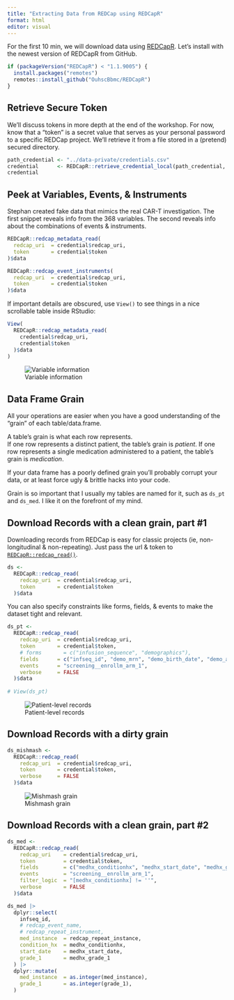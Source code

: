 ```yaml
---
title: "Extracting Data from REDCap using REDCapR"
format: html
editor: visual
---
```


For the first 10 min, we will download data using [REDCapR](https://ouhscbbmc.github.io/REDCapR). Let's install with the newest version of REDCapR from GitHub.

```r
if (packageVersion("REDCapR") < "1.1.9005") {
  install.packages("remotes")
  remotes::install_github("OuhscBbmc/REDCapR")
}
```

Retrieve Secure Token
----------------------------

We'll discuss tokens in more depth at the end of the workshop. 
For now, know that a "token" is a secret value 
that serves as your personal password to a specific REDCap project. 
We'll retrieve it from a file stored in a (pretend) secured directory.

<!-- path_credential <- "redcapcon_2023_redcap_r_workshop/data-private/credentials.csv" -->

```r
path_credential <- "../data-private/credentials.csv"
credential      <- REDCapR::retrieve_credential_local(path_credential, 1L)
credential
```

Peek at Variables, Events, & Instruments
----------------------------

Stephan created fake data that mimics the real CAR-T investigation. 
The first snippet reveals info from the 368 variables. 
The second reveals info about the combinations of events & instruments.

```r
REDCapR::redcap_metadata_read(
  redcap_uri  = credential$redcap_uri,
  token       = credential$token
)$data

REDCapR::redcap_event_instruments(
  redcap_uri  = credential$redcap_uri,
  token       = credential$token
)$data
```

If important details are obscured, use `View()` to see things in a nice scrollable table inside RStudio:

``` r
View(
  REDCapR::redcap_metadata_read( 
    credential$redcap_uri, 
    credential$token 
  )$data
)
```

![Variable information](images/view-dictionary.png)

Data Frame Grain
----------------------------

All your operations are easier when you have a good understanding of the "grain"
of each table/data.frame.

A table's grain is what each row represents.  
If one row represents a distinct patient, 
the table's grain is *patient*.
If one row represents a single medication administered to a patient,
the table's grain is *medication*.

If your data frame has a poorly defined grain
you'll probably corrupt your data,
or at least force ugly & brittle hacks into your code.

Grain is so important that I usually my tables are named for it,
such as `ds_pt` and `ds_med`.
I like it on the forefront of my mind.

Download Records with a clean grain, part #1
----------------------------

Downloading records from REDCap is easy for classic projects
(ie, non-longitudinal & non-repeating). 
Just pass the url & token to [`REDCapR::redcap_read()`](https://ouhscbbmc.github.io/REDCapR/reference/redcap_read.html).

``` r
ds <-
  REDCapR::redcap_read(
    redcap_uri  = credential$redcap_uri,
    token       = credential$token
  )$data
```

You can also specify constraints like forms, fields, & events 
to make the dataset tight and relevant.

```r
ds_pt <-
  REDCapR::redcap_read(
    redcap_uri  = credential$redcap_uri,
    token       = credential$token,
    # forms       = c("infusion_sequence", "demographics"),
    fields      = c("infseq_id", "demo_mrn", "demo_birth_date", "demo_age"),
    events      = "screening__enrollm_arm_1",
    verbose     = FALSE
  )$data
  
# View(ds_pt)
```

![Patient-level records](images/view-pt.png)

Download Records with a dirty grain
----------------------------

```r
ds_mishmash <-
  REDCapR::redcap_read(
    redcap_uri  = credential$redcap_uri,
    token       = credential$token,
    verbose     = FALSE
  )$data
```

![Mishmash grain](images/view-mishmash.png)

Download Records with a clean grain, part #2
----------------------------

```r
ds_med <-
  REDCapR::redcap_read(
    redcap_uri    = credential$redcap_uri,
    token         = credential$token,
    fields        = c("medhx_conditionhx", "medhx_start_date", "medhx_grade_1"),
    events        = "screening__enrollm_arm_1",
    filter_logic  = "[medhx_conditionhx] != ''",
    verbose       = FALSE
  )$data

ds_med |>
  dplyr::select(
    infseq_id,
    # redcap_event_name,
    # redcap_repeat_instrument,
    med_instance  = redcap_repeat_instance,
    condition_hx  = medhx_conditionhx,
    start_date    = medhx_start_date,
    grade_1       = medhx_grade_1
  ) |>
  dplyr::mutate(
    med_instance  = as.integer(med_instance),
    grade_1       = as.integer(grade_1),
  )
```
